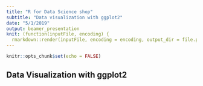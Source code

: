 ```yaml
---
title: "R for Data Science shop"
subtitle: "Data visualization with ggplot2"
date: "5/1/2019"
output: beamer_presentation
knit: (function(inputFile, encoding) {
  rmarkdown::render(inputFile, encoding = encoding, output_dir = file.path(dirname(inputFile), "..", "slides")) })
---
```


```r
knitr::opts_chunk$set(echo = FALSE)
```

## Data Visualization with ggplot2
